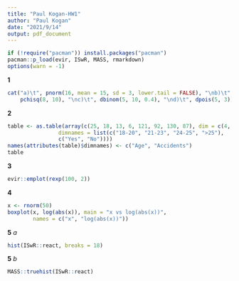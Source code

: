 ```yaml
---
title: "Paul Kogan-HW1"
author: "Paul Kogan"
date: "2021/9/14"
output: pdf_document
---
```


```r
if (!require("pacman")) install.packages("pacman")
pacman::p_load(evir, ISwR, MASS, rmarkdown)
options(warn = -1)
```

**1**
```r
cat("a)\t", pnorm(16, mean = 15, sd = 3, lower.tail = FALSE), "\nb)\t",
    pchisq(8, 10), "\nc)\t", dbinom(5, 10, 0.4), "\nd)\t", dpois(5, 3))
```

**2**
```r
table <- as.table(array(c(25, 18, 13, 6, 121, 92, 130, 87), dim = c(4, 2),
                dimnames = list(c("18-20", "21-23", "24-25", ">25"),
                c("Yes", "No"))))
names(attributes(table)$dimnames) <- c("Age", "Accidents")
table
```

**3**
```r
evir::emplot(rexp(100, 2))
```

**4**
```r
x <- rnorm(50)
boxplot(x, log(abs(x)), main = "x vs log(abs(x))",
        names = c("x", "log(abs(x))"))
```

**5** *a*
```r
hist(ISwR::react, breaks = 18)
```
**5** *b*
```r
MASS::truehist(ISwR::react)
```